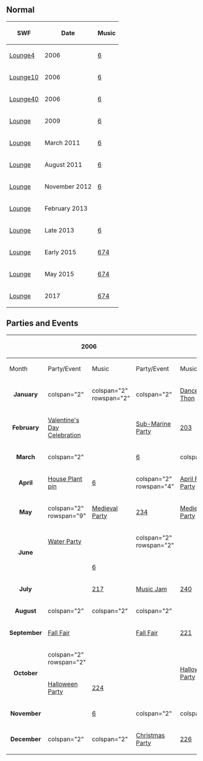 {{CPW|Lounge|Area VIP}}

==Normal==
{|class="wikitable" style="margin: 1em auto;"
!SWF!!Date!!Music
|-
|[[Media:ArtworkRoomsLounge4.swf|Lounge4]]||2006||[[Media:Music6.swf|6]]
|-
|[[Media:ArtworkRoomsLounge10.swf|Lounge10]]||2006||[[Media:Music6.swf|6]]
|-
|[[Media:ArtworkRoomsLounge40.swf|Lounge40]]||2006||[[Media:Music6.swf|6]]
|-
|[[Media:RoomsLounge.swf|Lounge]]||2009||[[Media:Music6.swf|6]]
|-
|[[Media:RoomsLounge 2.swf|Lounge]]||March 2011||[[Media:Music6.swf|6]]
|-
|[[Media:RoomsLounge 3.swf|Lounge]]||August 2011||[[Media:Music6.swf|6]]
|-
|[[Media:RoomsLounge 4.swf|Lounge]]||November 2012||[[Media:Music6.swf|6]]
|-
|[[Media:RoomsLounge-Feb2013.swf|Lounge]]||February 2013||{{n/a|???}}
|-
|[[Media:RoomsLounge 5.swf|Lounge]]||Late 2013||[[Media:Music6.swf|6]]
|-
|[[Media:RoomsLounge 6.swf|Lounge]]||Early 2015||[[Media:Music674.swf|674]]
|-
|[[Media:RoomsLounge 7.swf|Lounge]]||May 2015||[[Media:Music674.swf|674]]
|-
|[[Media:RoomsLounge 8.swf|Lounge]]||2017||[[Media:Music674.swf|674]]
|}

==Parties and Events==
{|class="wikitable" border="1" style="margin: auto;"
!{{n/a|<!--BLANK-->}}!!colspan="2"|2006!!rowspan="99"| !!colspan="2"|2007!!rowspan="99"| !!colspan="2"|2008!!rowspan="99"| !!colspan="2"|2009
|-
!Month!!Party/Event!!Music!!Party/Event!!Music!!Party/Event!!Music!!Party/Event!!Music
|-
|align="center"|'''January'''||colspan="2" {{n/a}}||colspan="2" rowspan="2" {{n/a}}||colspan="2" {{n/a}}||[[Media:RoomsLounge-DanceAThon.swf|Dance-A-Thon]]||[[Media:Music258.swf|258]]
|-
|align="center"|'''February'''||[[Media:ArtworkRooms0214Lounge.swf|Valentine's Day Celebration]]||{{n/a|?}}||[[Media:RoomsLounge-SubMarine.swf|Sub-Marine Party]]||[[Media:Music203.swf|203]]||colspan="2" rowspan="3" {{n/a}}
|-
|align="center"|'''March'''||colspan="2" {{n/a}}||{{n/a|Shrimp pin}}||[[Media:Music6.swf|6]]||colspan="2" {{n/a}}
|-
|align="center"|'''April'''||[[Media:ArtworkRoomsLounge11.swf|House Plant pin]]||[[Media:Music6.swf|6]]||colspan="2" rowspan="4" {{n/a}}||[[Media:ArtworkRooms0328Lounge44.swf|April Fools' Party]]||[[Media:Music231.swf|231]]
|-
|align="center"|'''May'''||colspan="2" rowspan="9" {{n/a}}||[[Media:Rooms0516Lounge50.swf|Medieval Party]]||[[Media:Music234.swf|234]]||[[Media:Rooms0508Lounge.swf|Medieval Party]]||[[Media:Music234.swf|234]]
|-
|rowspan="2" align="center"|'''June'''||[[Media:RoomsLounge-Water2008.swf|Water Party]]||{{n/a|?}}||colspan="2" rowspan="2" {{n/a}}
|-
|{{n/a|Earthquake}}||[[Media:Music6.swf|6]]
|-
|align="center"|'''July'''||{{n/a|Water Party}}||[[Media:Music217.swf|217]]||[[Media:RoomsLounge-MusicJam2008.swf|Music Jam]]||[[Media:Music240.swf|240]]||[[Media:RoomsLounge-MusicJam2009.swf|Music Jam]]||[[Media:Music242.swf|242]]
|-
|align="center"|'''August'''||colspan="2" {{n/a}}||colspan="2" {{n/a}}||colspan="2" {{n/a}}
|-
|align="center"|'''September'''||[[Media:RoomsLounge-FallFair2007.swf|Fall Fair]]||{{n/a|?}}||[[Media:RoomsLounge-FallFair2008.swf|Fall Fair]]||[[Media:Music221.swf|221]]||[[Media:RoomsLounge-Fair2009.swf|The Fair]]||{{n/a|?}}
|-
|rowspan="2" align="center"|'''October'''||colspan="2" rowspan="2" {{n/a}}||{{n/a|3rd Anniversary Cake pin}}||{{n/a|?}}||rowspan="2"|[[Media:RoomsLounge-HalloweenParty2009.swf|Halloween Party]]||rowspan="2"|[[Media:Music224.swf|224]]
|-
|[[Media:RoomsLounge-Halloween2008.swf|Halloween Party]]||[[Media:Music224.swf|224]]
|-
|align="center"|'''November'''||{{n/a|UFO pin}}||[[Media:Music6.swf|6]]||colspan="2" {{n/a}}||colspan="2" {{n/a}}
|-
|align="center"|'''December'''||colspan="2" {{n/a}}||colspan="2" {{n/a}}||[[Media:RoomsLounge-ChristmasParty2008.swf|Christmas Party]]||[[Media:Music226.swf|226]]||[[Media:RoomsLounge-HolidayParty2009.swf|Holiday Party]] <small>([[Media:RoomsLounge-HolidayParty2009Pre.swf|pre]])</small>||[[Media:Music226.swf|226]] <small>([[Media:Music6.swf|6]])</small>
|}


{{Places}}
